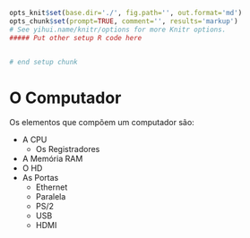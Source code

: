 ```r
opts_knit$set(base.dir='./', fig.path='', out.format='md')
opts_chunk$set(prompt=TRUE, comment='', results='markup')
# See yihui.name/knitr/options for more Knitr options.
##### Put other setup R code here


# end setup chunk
```
# O Computador

Os elementos que compõem um computador são:


* A CPU
    * Os Registradores

* A Memória RAM
* O HD
* As Portas
    * Ethernet
    * Paralela
    * PS/2
    * USB
    * HDMI
    